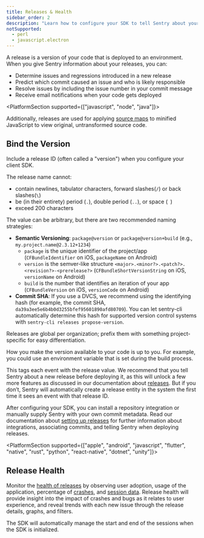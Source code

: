 ```yaml
---
title: Releases & Health
sidebar_order: 2
description: "Learn how to configure your SDK to tell Sentry about your releases."
notSupported:
  - perl
  - javascript.electron
---
```


A release is a version of your code that is deployed to an environment. When you give Sentry information about your releases, you can:

- Determine issues and regressions introduced in a new release
- Predict which commit caused an issue and who is likely responsible
- Resolve issues by including the issue number in your commit message
- Receive email notifications when your code gets deployed

<PlatformSection supported={["javascript", "node", "java"]}>

Additionally, releases are used for applying [source maps](/platforms/javascript/sourcemaps/) to minified JavaScript to view original, untransformed source code.

</PlatformSection>

## Bind the Version

Include a release ID (often called a "version") when you configure your client SDK.

The release name cannot:

- contain newlines, tabulator characters, forward slashes(`/`) or back slashes(`\`)
- be (in their entirety) period (`.`), double period (`..`), or space (` `)
- exceed 200 characters

The value can be arbitrary, but there are two recommended naming strategies:

- **Semantic Versioning**: `package@version` or `package@version+build` (e.g., `my.project.name@2.3.12+1234`)
  - `package` is the unique identifier of the project/app (`CFBundleIdentifier` on iOS, `packageName` on Android)
  - `version` is the semver-like structure `<major>.<minor?>.<patch?>.<revision?>-<prerelease?>` (`CFBundleShortVersionString` on iOS, `versionName` on Android)
  - `build` is the number that identifies an iteration of your app (`CFBundleVersion` on iOS, `versionCode` on Android)
- **Commit SHA**: If you use a DVCS, we recommend using the identifying hash (for example, the commit SHA, `da39a3ee5e6b4b0d3255bfef95601890afd80709`). You can let sentry-cli automatically determine this hash for supported version control systems with `sentry-cli releases propose-version`.

<Note>

Releases are global per organization; prefix them with something project-specific for easy differentiation.

</Note>

<PlatformContent includePath="set-release" notateUnsupported />

How you make the version available to your code is up to you. For example, you could use an environment variable that is set during the build process.

This tags each event with the release value. We recommend that you tell Sentry about a new release before deploying it, as this will unlock a few more features as discussed in our documentation about [releases](/product/releases/). But if you don’t, Sentry will automatically create a release entity in the system the first time it sees an event with that release ID.

After configuring your SDK, you can install a repository integration or manually supply Sentry with your own commit metadata. Read our documentation about [setting up releases](/product/releases/setup/) for further information about integrations, associating commits, and telling Sentry when deploying releases.

<PlatformSection supported={["apple", "android", "javascript", "flutter", "native", "rust", "python", "react-native", "dotnet", "unity"]}>

## Release Health

Monitor the [health of releases](/product/releases/health/) by observing user adoption, usage of the application, percentage of [crashes](/product/releases/health/#crash), and [session data](/product/releases/health/#session). Release health will provide insight into the impact of crashes and bugs as it relates to user experience, and reveal trends with each new issue through the release details, graphs, and filters.

The SDK will automatically manage the start and end of the sessions when the SDK is initialized.

<PlatformContent includePath="configuration/auto-session-tracking" />

</PlatformSection>
